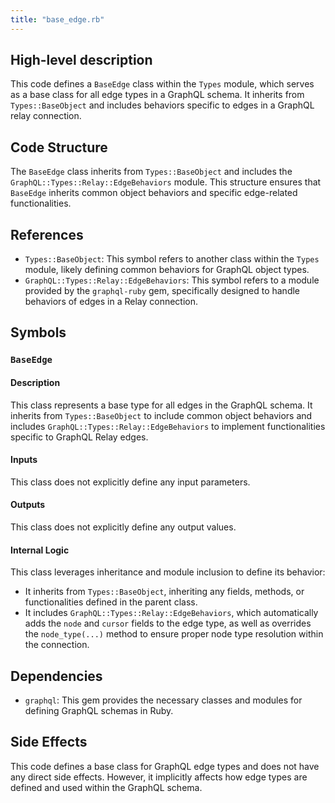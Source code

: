 ```yaml
---
title: "base_edge.rb"
---
```


## High-level description
This code defines a `BaseEdge` class within the `Types` module, which serves as a base class for all edge types in a GraphQL schema. It inherits from `Types::BaseObject` and includes behaviors specific to edges in a GraphQL relay connection.

## Code Structure
The `BaseEdge` class inherits from `Types::BaseObject` and includes the `GraphQL::Types::Relay::EdgeBehaviors` module. This structure ensures that `BaseEdge` inherits common object behaviors and specific edge-related functionalities.

## References
- `Types::BaseObject`: This symbol refers to another class within the `Types` module, likely defining common behaviors for GraphQL object types.
- `GraphQL::Types::Relay::EdgeBehaviors`: This symbol refers to a module provided by the `graphql-ruby` gem, specifically designed to handle behaviors of edges in a Relay connection.

## Symbols

### `BaseEdge`
#### Description
This class represents a base type for all edges in the GraphQL schema. It inherits from `Types::BaseObject` to include common object behaviors and includes `GraphQL::Types::Relay::EdgeBehaviors` to implement functionalities specific to GraphQL Relay edges.

#### Inputs
This class does not explicitly define any input parameters.

#### Outputs
This class does not explicitly define any output values.

#### Internal Logic
This class leverages inheritance and module inclusion to define its behavior:
- It inherits from `Types::BaseObject`, inheriting any fields, methods, or functionalities defined in the parent class.
- It includes `GraphQL::Types::Relay::EdgeBehaviors`, which automatically adds the `node` and `cursor` fields to the edge type, as well as overrides the `node_type(...)` method to ensure proper node type resolution within the connection.

## Dependencies
- `graphql`: This gem provides the necessary classes and modules for defining GraphQL schemas in Ruby.

## Side Effects
This code defines a base class for GraphQL edge types and does not have any direct side effects. However, it implicitly affects how edge types are defined and used within the GraphQL schema.
